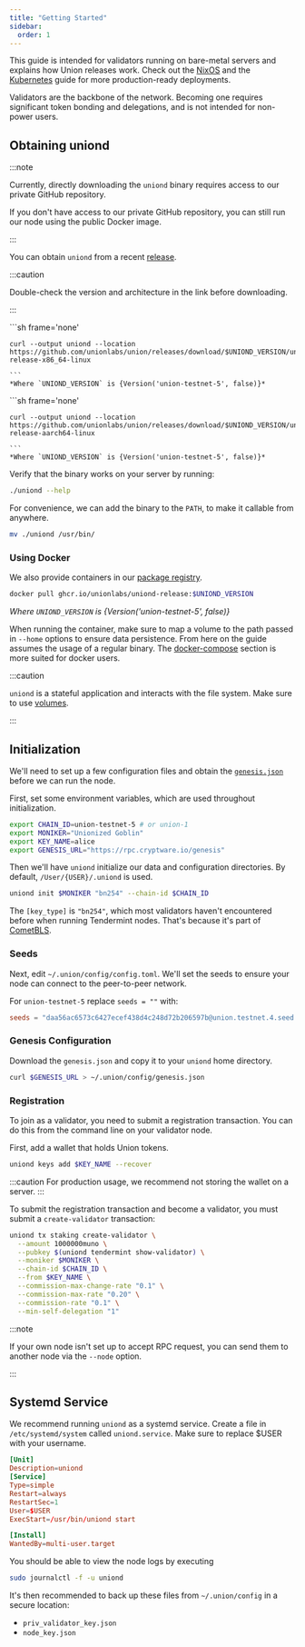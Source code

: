 ```yaml
---
title: "Getting Started"
sidebar:
  order: 1
---
```



This guide is intended for validators running on bare-metal servers and explains how Union releases work. Check out the [NixOS](../nixos) and the [Kubernetes](../kubernetes) guide for more production-ready deployments.

Validators are the backbone of the network. Becoming one requires significant token bonding and delegations, and is not intended for non-power users.

## Obtaining uniond

:::note

Currently, directly downloading the `uniond` binary requires access to our private GitHub repository.

If you don't have access to our private GitHub repository, you can still run our node using the public Docker image.

:::

You can obtain `uniond` from a recent [release](https://github.com/unionlabs/union/releases/latest).

:::caution

Double-check the version and architecture in the link before downloading.

:::

<Tabs>
  <TabItem label='x86_64-linux'>
    ```sh frame='none'

    curl --output uniond --location https://github.com/unionlabs/union/releases/download/$UNIOND_VERSION/uniond-release-x86_64-linux

    ```
    *Where `UNIOND_VERSION` is {Version('union-testnet-5', false)}*


  </TabItem>
  <TabItem label='aarch64-linux'>
    ```sh frame='none'

    curl --output uniond --location https://github.com/unionlabs/union/releases/download/$UNIOND_VERSION/uniond-release-aarch64-linux

    ```
    *Where `UNIOND_VERSION` is {Version('union-testnet-5', false)}*

  </TabItem>
</Tabs>

Verify that the binary works on your server by running:

```sh frame="none"
./uniond --help
```

For convenience, we can add the binary to the `PATH`, to make it callable from anywhere.

```sh
mv ./uniond /usr/bin/
```

### Using Docker

We also provide containers in our [package registry](https://github.com/unionlabs/union/pkgs/container/uniond).

```sh
docker pull ghcr.io/unionlabs/uniond-release:$UNIOND_VERSION
```
*Where `UNIOND_VERSION` is {Version('union-testnet-5', false)}*

When running the container, make sure to map a volume to the path passed in `--home` options to ensure data persistence. From here on the guide assumes the usage of a regular binary. The [docker-compose](../docker-compose) section is more suited for docker users.

:::caution

`uniond` is a stateful application and interacts with the file system. Make sure to use [volumes](https://docs.docker.com/storage/volumes/).

:::

## Initialization

We'll need to set up a few configuration files and obtain the [`genesis.json`](https://rpc.cryptware.io/genesis) before we can run the node.

First, set some environment variables, which are used throughout initialization.

```sh
export CHAIN_ID=union-testnet-5 # or union-1
export MONIKER="Unionized Goblin"
export KEY_NAME=alice
export GENESIS_URL="https://rpc.cryptware.io/genesis"
```

Then we'll have `uniond` initialize our data and configuration directories. By default, `/User/{USER}/.uniond` is used.

```sh
uniond init $MONIKER "bn254" --chain-id $CHAIN_ID
```

The `[key_type]` is `"bn254"`, which most validators haven't encountered before when running Tendermint nodes. That's because it's part of [CometBLS](/architecture/cometbls).

### Seeds

Next, edit `~/.union/config/config.toml`. We'll set the seeds to ensure your node can connect to the peer-to-peer network.

For `union-testnet-5` replace `seeds = ""` with:

```toml
seeds = "daa56ac6573c6427ecef438d4c248d72b206597b@union.testnet.4.seed.poisonphang.com:26656"
```

### Genesis Configuration

Download the `genesis.json` and copy it to your `uniond` home directory.

```sh
curl $GENESIS_URL > ~/.union/config/genesis.json
```

### Registration

To join as a validator, you need to submit a registration transaction. You can do this from the command line on your validator node.

First, add a wallet that holds Union tokens.

```sh
uniond keys add $KEY_NAME --recover
```

:::caution For production usage, we recommend not storing the wallet on a server. :::

To submit the registration transaction and become a validator, you must submit a `create-validator` transaction:

```sh
uniond tx staking create-validator \
  --amount 1000000muno \
  --pubkey $(uniond tendermint show-validator) \
  --moniker $MONIKER \
  --chain-id $CHAIN_ID \
  --from $KEY_NAME \
  --commission-max-change-rate "0.1" \
  --commission-max-rate "0.20" \
  --commission-rate "0.1" \
  --min-self-delegation "1"
```

:::note

If your own node isn't set up to accept RPC request, you can send them to another node via the `--node` option.

:::

## Systemd Service

We recommend running `uniond` as a systemd service. Create a file in `/etc/systemd/system` called `uniond.service`. Make sure to replace $USER with your username.

```toml frame="none"
[Unit]
Description=uniond
[Service]
Type=simple
Restart=always
RestartSec=1
User=$USER
ExecStart=/usr/bin/uniond start

[Install]
WantedBy=multi-user.target
```

You should be able to view the node logs by executing

```sh
sudo journalctl -f -u uniond
```

It's then recommended to back up these files from `~/.union/config` in a secure location:

- `priv_validator_key.json`
- `node_key.json`
